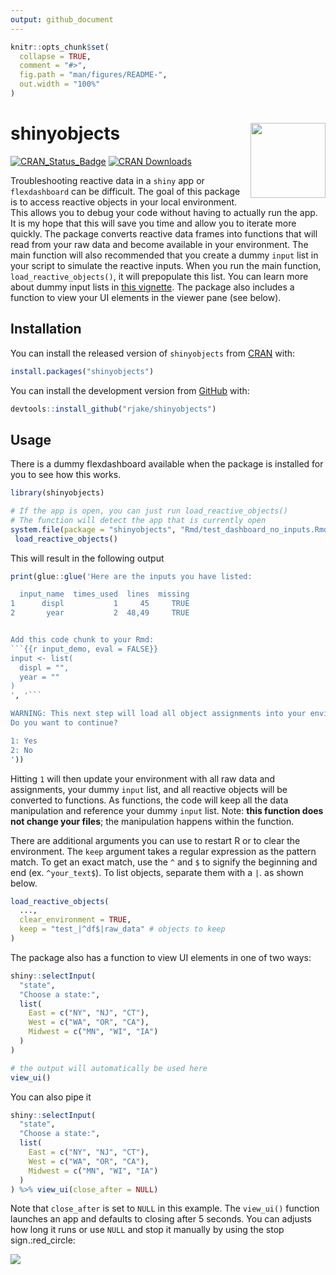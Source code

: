 ```yaml
---
output: github_document
---
```


<!-- README.md is generated from README.Rmd. Please edit that file -->

```r
knitr::opts_chunk$set(
  collapse = TRUE,
  comment = "#>",
  fig.path = "man/figures/README-",
  out.width = "100%"
)
```
# shinyobjects <img src="man/figures/logo.png" align="right" alt="" width="120" />
<!-- [![Codecov test coverage](https://codecov.io/gh/rjake/simplecolors/branch/master/graph/badge.svg)](https://codecov.io/gh/rjake/simplecolors?branch=master)-->
<!-- badges: start -->
[![CRAN_Status_Badge](https://www.r-pkg.org/badges/version/shinyobjects)](https://cran.r-project.org/package=shinyobjects)
[![CRAN Downloads](https://cranlogs.r-pkg.org/badges/grand-total/shinyobjects)](https://cran.r-project.org/package=shinyobjects)
  <!-- badges: end -->
  
Troubleshooting reactive data in a `shiny` app or `flexdashboard` can be difficult. The goal of this package is to access reactive objects in your local environment. This allows you to debug your code without having to actually run the app. It is my hope that this will save you time and allow you to iterate more quickly. The package converts reactive data frames into functions that will read from your raw data and become available in your environment. The main function will also recommended that you create a dummy `input` list in your script to simulate the reactive inputs. When you run the main function, `load_reactive_objects()`, it will prepopulate this list. You can learn more about dummy input lists in [this vignette](https://rjake.github.io/shinyobjects/articles/tips-and-tricks.html). The package also includes a function to view your UI elements in the viewer pane (see below).

## Installation
You can install the released version of `shinyobjects` from [CRAN](https://cran.r-project.org/package=shinyobjects) with:

``` r
install.packages("shinyobjects")
```

You can install the development version from [GitHub](https://github.com/rjake/shinyobjects) with:

``` r
devtools::install_github("rjake/shinyobjects")
```
## Usage

There is a dummy flexdashboard available when the package is installed for you to see how this works. 

```r
library(shinyobjects)

# If the app is open, you can just run load_reactive_objects()
# The function will detect the app that is currently open
system.file(package = "shinyobjects", "Rmd/test_dashboard_no_inputs.Rmd") %>% 
 load_reactive_objects()
```

This will result in the following output
```r
print(glue::glue('Here are the inputs you have listed:

  input_name  times_used  lines  missing
1      displ           1     45     TRUE
2       year           2  48,49     TRUE


Add this code chunk to your Rmd:
```{{r input_demo, eval = FALSE}}
input <- list(
  displ = "",
  year = ""
)
', '```

WARNING: This next step will load all object assignments into your environment.
Do you want to continue? 

1: Yes
2: No
'))
```

Hitting `1` will then update your environment with all raw data and assignments, your dummy `input` list, and all reactive objects will be converted to functions. As functions, the code will keep all the data manipulation and reference your dummy `input` list. Note: **this function does not change your files**; the manipulation happens within the function.

There are additional arguments you can use to restart R or to clear the environment. The `keep` argument takes a regular expression as the pattern match. To get an exact match, use the `^` and `$` to signify the beginning and end (ex. `^your_text$`). To list objects, separate them with a `|`. as shown below.

```r
load_reactive_objects(
  ...,
  clear_environment = TRUE, 
  keep = "test_|^df$|raw_data" # objects to keep
)
```

The package also has a function to view UI elements in one of two ways:
```r
shiny::selectInput(
  "state",
  "Choose a state:",
  list(
    East = c("NY", "NJ", "CT"),
    West = c("WA", "OR", "CA"),
    Midwest = c("MN", "WI", "IA")
  )
)

# the output will automatically be used here
view_ui()
```

You can also pipe it
```r
shiny::selectInput(
  "state",
  "Choose a state:",
  list(
    East = c("NY", "NJ", "CT"),
    West = c("WA", "OR", "CA"),
    Midwest = c("MN", "WI", "IA")
  )
) %>% view_ui(close_after = NULL)
```

Note that `close_after` is set to `NULL` in this example. The `view_ui()` function launches an app and defaults to closing after 5 seconds. You can adjusts how long it runs or use `NULL` and stop it manually by using the stop sign.:red_circle:

<img src="man/figures/view_ui.png"/>
